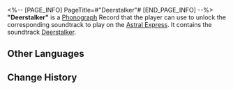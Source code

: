 <%-- [PAGE_INFO]
PageTitle=#"Deerstalker"#
[END_PAGE_INFO] --%>
{{Item Infobox
|id          = 210208
|image       = Item Deerstalker.png{{subst:void|<!--$UPLOAD:<<SpriteOutput/ItemFigures/210001.png>-<Item Deerstalker.png>-<Item Icons>>-->}}
|type        = Disk
|invCategory = Valuables
|rarity      = 3
|effect      = 
|description = A record that can be played on the Express' phonograph. It might be a chance acquisition or a gift from someone else. All sorts of memories surge up when the music plays &mdash; the smiles, encounters, touches, and the excitement of battle. Maybe that is why people still collect records even as society rapidly advances.<br />The current record contains the track "Deerstalker."
}}
{{Description|''A desperate deer will resort to any means to escape.''}}
'''"Deerstalker"''' is a [[Phonograph]] Record that the player can use to unlock the corresponding soundtrack to play on the [[Astral Express]]. It contains the soundtrack [[Deerstalker]].

==Other Languages==
{{Other Languages
|en   = "Deerstalker"
|zhs  = 《逐鹿》
|zht  = 〈逐鹿〉
|ja   = 『逐鹿』
|ko   = ≪사슴 사냥≫
|es   = La persecución del cérvido
|fr   = «&nbsp;Deerstalker&nbsp;»
|ru   = Deerstalker
|th   = "Deerstalker"
|vi   = "Trục Lộc"
|de   = „Jagd auf den Hirsch“
|id   = "Deerstalker"
|pt   = "Deerstalker"
}}

==Change History==
{{Change History|1.0}}